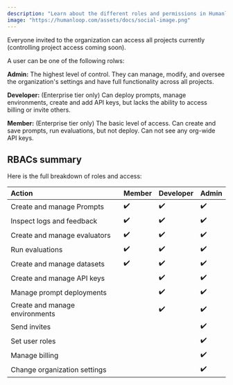 ```yaml
---
description: "Learn about the different roles and permissions in Humanloop to help you with prompt and data management for large language models."
image: "https://humanloop.com/assets/docs/social-image.png"
---
```


Everyone invited to the organization can access all projects currently (controlling project access coming soon).

A user can be one of the following rolws:

**Admin:** The highest level of control. They can manage, modify, and oversee the organization's settings and have full functionality across all projects.

**Developer:** (Enterprise tier only) Can deploy prompts, manage environments, create and add API keys, but lacks the ability to access billing or invite others.

**Member:** (Enterprise tier only) The basic level of access. Can create and save prompts, run evaluations, but not deploy. Can not see any org-wide API keys.

## RBACs summary

Here is the full breakdown of roles and access:

| Action                         | Member | Developer | Admin |
| :----------------------------- | :----- | :-------- | :---- |
| Create and manage Prompts      | ✔️     | ✔️        | ✔️    |
| Inspect logs and feedback      | ✔️     | ✔️        | ✔️    |
| Create and manage evaluators   | ✔️     | ✔️        | ✔️    |
| Run evaluations                | ✔️     | ✔️        | ✔️    |
| Create and manage datasets     | ✔️     | ✔️        | ✔️    |
| Create and manage API keys     |        | ✔️        | ✔️    |
| Manage prompt deployments      |        | ✔️        | ✔️    |
| Create and manage environments |        | ✔️        | ✔️    |
| Send invites                   |        |           | ✔️    |
| Set user roles                 |        |           | ✔️    |
| Manage billing                 |        |           | ✔️    |
| Change organization settings   |        |           | ✔️    |
